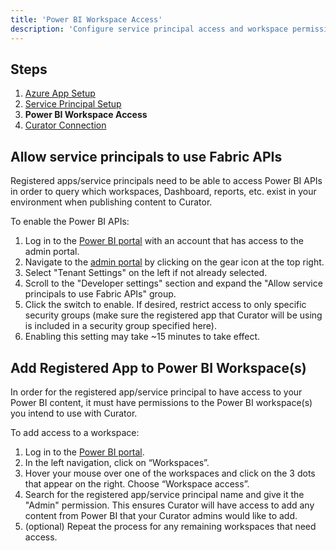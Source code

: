 ---
title: 'Power BI Workspace Access'
description: 'Configure service principal access and workspace permissions for Power BI integration with Curator.'
---

## Steps

1. [Azure App Setup](/creating_integrations/power_bi_connection/azure_app_setup.mdx)
2. [Service Principal Setup](/creating_integrations/power_bi_connection/service_principal_setup)
3. **Power BI Workspace Access**
4. [Curator Connection](/creating_integrations/power_bi_connection/curator_connection)

## Allow service principals to use Fabric APIs

Registered apps/service principals need to be able to access Power BI APIs in order to query which workspaces, Dashboard,
reports, etc. exist in your environment when publishing content to Curator.

To enable the Power BI APIs:

1. Log in to the [Power BI portal](https://app.powerbi.com) with an account that has access to the admin portal.
2. Navigate to the [admin portal](https://app.powerbi.com/admin-portal) by clicking on the gear icon at the top right.
3. Select "Tenant Settings" on the left if not already selected.
4. Scroll to the "Developer settings" section and expand the "Allow service principals to use Fabric APIs" group.
5. Click the switch to enable.  If desired, restrict access to only specific security groups (make sure the registered
app that Curator will be using is included in a security group specified here).
6. Enabling this setting may take ~15 minutes to take effect.

## Add Registered App to Power BI Workspace(s)

In order for the registered app/service principal to have access to your Power BI content, it must have permissions to
the Power BI workspace(s) you intend to use with Curator.

To add access to a workspace:

1. Log in to the [Power BI portal](https://app.powerbi.com).
2. In the left navigation, click on “Workspaces”.
3. Hover your mouse over one of the workspaces and click on the 3 dots that appear on the right.  Choose “Workspace access”.
4. Search for the registered app/service principal name and give it the "Admin" permission.  This ensures  Curator will
have access to add any content from Power BI that your Curator admins would like to add.
5. (optional) Repeat the process for any remaining workspaces that need access.

